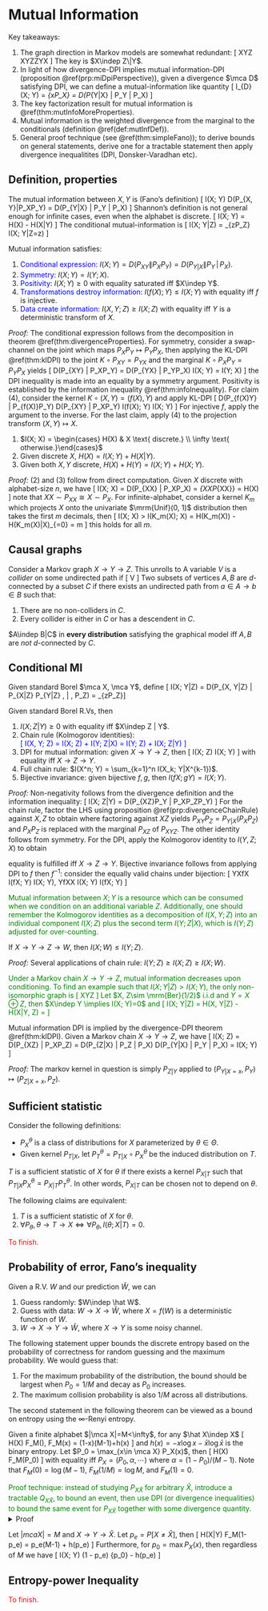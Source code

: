 # Mutual Information

Key takeaways: 

1. The graph direction in Markov models are somewhat redundant: 
\[ 
    X\to Y\to Z \iff X\leftarrow Y\to Z\iff Z\to Y\to X
\] 
The key is $X\indep Z\|Y$. 
2. In light of how divergence-DPI implies mutual information-DPI 
    (proposition \@ref(prp:miDpiPerspective)), given a divergence $\mca D$
    satisfying DPI, we can define a mutual-information like quantity 
    \[ 
        I_{\mca D}(X; Y) 
        = \Exp_{x\sim P_X} \left[\mca D(P_{Y|X=x} \| P_Y)\right] 
        = D(P_{Y|X} \| P_Y | P_X)
    \] 
3. The key factorization result for mutual 
    information is \@ref(thm:mutInfoMoreProperties). 
4. Mutual information is the weighted divergence from the marginal 
    to the conditionals (definition \@ref(def:mutInfDef)). 
5. General proof technique (see \@ref(thm:simpleFano)); 
    to derive bounds on general statements, derive one for 
    a tractable statement then apply divergence inequalitites 
    (DPI, Donsker-Varadhan etc). 


## Definition, properties {-}
:::{.definition #mutInfDef name="Mutual information"}
The mutual information between $X, Y$ is (Fano's definition)
\[ 
    I(X; Y) \equiv D(P_{X, Y}\|P_XP_Y) = D(P_{Y|X} \| P_Y | P_X)
\] 
Shannon's definition is not general enough for infinite cases, 
even when the alphabet is discrete. 
\[ 
    I(X; Y) = H(X) - H(X|Y)
\] 
The conditional mutual-information is 
\[ 
    I(X; Y|Z) = \Exp_{z\in P_Z} I(X; Y|Z=z)
\] 
:::

:::{.theorem #mutualInfoProperties name="properties of mutual information"}
Mutual information satisfies: 

1. <span style="color:blue">Conditional expression:</span>
    $I(X; Y) = D(P_{XY}\|P_XP_Y) = D(P_{Y|X} \| P_Y\,|\, P_X)$. 
2. <span style="color:blue">Symmetry:</span> $I(X; Y) = I(Y; X)$. 
3. <span style="color:blue">Positivity:</span> $I(X; Y)\geq 0$ with equality 
    saturated iff $X\indep Y$. 
4. <span style="color:blue">Transformations destroy information:</span>
    $I(f(X); Y) \leq I(X; Y)$ with equality iff $f$ is injective. 
5. <span style="color:blue">Data create information:</span> 
    $I(X, Y; Z) \geq I(X; Z)$ with equality iff $Y$ is a deterministic 
    transform of $X$. 
:::
_Proof:_ The conditional expression follows from the decomposition in 
theorem \@ref(thm:divergenceProperties). For symmetry, consider 
a swap-channel on the joint which maps $P_XP_Y\mapsto P_YP_X$, then 
applying the KL-DPI \@ref(thm:klDPI) to the joint $K\circ P_{XY} = P_{YX}$ 
and the marginal $K\circ P_XP_Y = P_YP_X$ yields 
\[ 
    D(P_{XY} \| P_XP_Y) = D(P_{YX} \| P_YP_X) \iff I(X; Y) = I(Y; X)
\] 
the DPI inequality is made into an equality by a symmetry argument. 
Positivity is established by the information inequality \@ref(thm:infoInequality). 
For claim (4), consider the kernel $K\circ (X, Y) = (f(X), Y)$ and apply KL-DPI 
\[ 
    D(P_{f(X)Y} \| P_{f(X)}P_Y) \leq D(P_{XY} \| P_XP_Y) 
    \iff I(f(X); Y) \leq I(X; Y)
\] 
For injective $f$, apply the argument to the inverse. For the last claim, 
apply (4) to the projection transform $(X, Y)\mapsto X$. 


:::{.proposition name="Mutual information and entropy"}

1. $I(X; X) = \begin{cases} H(X) & X \text{ discrete.} \\ 
    \infty \text{ otherwise.}\end{cases}$ 
2. Given discrete $X$, $H(X) = I(X; Y) + H(X|Y)$. 
3. Given both $X, Y$ discrete, $H(X)+H(Y) = I(X; Y) + H(X; Y)$. 
:::
_Proof:_ (2) and (3) follow from direct computation. 
Given $X$ discrete with alphabet-size $n$, we have 
\[ 
    I(X; X) = D(P_{XX} \| P_XP_X) 
    = \Exp_{XX\sim P_{XX}} \log \df{P_X(X)}{P_X(X)^2} = H(X)
\] 
note that $XX\sim P_{XX}\cong X\sim P_X$. For infinite-alphabet, 
consider a kernel $K_m$ which projects $X$ onto the univariate $\mrm{Unif}(0, 1)$ 
distribution then takes the first $m$ decimals, then 
\[ 
    I(X; X) > I(K_m(X); X) = H(K_m(X)) - H(K_m(X)|X)_{=0} = m\log 2
\] 
this holds for all $m$. 

## Causal graphs {-}


Consider a Markov graph $X\to Y\to Z$. This unrolls to 
\begin{align} 
    X\to Y\to Z
    &\iff P_{X, Y, Z} = P_{Z|Y}P_{Y|X}P_X \\ 
    &\iff P_{X, Z}|Y = P_{X|Y} P_{Z|Y} \iff X\indep Z | Y \\ 
    &\iff P_{X, Y, Z} = P_{X, Z|Y} P_Y = P_{X|Y} P_{Z|Y} P_Y \\ 
    &\iff X\leftarrow Y \rightarrow Z \\ 
    &\iff Z\rightarrow Y\rightarrow X 
\end{align}
A variable $V$ is a _collider_ on some undirected path if 
\[ 
    \cdots \to V \leftarrow \cdots 
\] 
Two subsets of vertices $A, B$ are $d$-connected by 
a subset $C$ if there exists an undirected path 
from $a\in A\to b\in B$ such that: 

1. There are no non-colliders in $C$. 
2. Every collider is either in $C$ or has a descendent in $C$. 

$A\indep B|C$ in **every distribution** satisfying 
the graphical model iff $A, B$ are _not_ $d$-connected by $C$. 

## Conditional MI {-}

:::{.definition name="conditional mutual information"}
Given standard Borel $\mca X, \mca Y$, define 
\[ 
    I(X; Y|Z) = D(P_{X, Y|Z} \| P_{X|Z} P_{Y|Z} \, | \, P_Z) 
    = \Exp_{z\sim P_Z}\left[I(X; Y|Z=z)\right]
\] 
:::

:::{.theorem #mutInfoMoreProperties name="more properties of mutual information"}
Given standard Borel R.Vs, then 

1. $I(X; Z|Y)\geq 0$ with equality iff $X\indep Z | Y$. 
2. Chain rule (Kolmogorov identities): 
    <div style="color:blue">  
    \[ 
        I(X, Y; Z) = I(X; Z) + I(Y; Z|X) = I(Y; Z) + I(X; Z|Y)
    \] 
    </div>
3.  DPI for mutual information: given $X\to Y\to Z$, then 
    \[ 
        I(X; Z) \leq I(X; Y)
    \] 
    with equality iff $X\to Z\to Y$. 
4. Full chain rule: $I(X^n; Y) = \sum_{k=1}^n I(X_k; Y|X^{k-1})$. 
5. Bijective invariance: given bijective $f, g$, then $I(fX; gY) = I(X; Y)$. 
:::
_Proof:_ 
Non-negativity follows from the divergence definition 
and the information inequality: 
\[ 
    I(X; Z|Y) 
    = D(P_{XZ}P_Y \| P_XP_ZP_Y) \geq 0 
\] 
For the chain rule, factor the LHS using proposition \@ref(prp:divergenceChainRule)
against $X, Z$ to obtain 
\begin{align}
    I(X, Y; Z) 
    &= D(P_{XYZ} \| P_{XY}P_Z) 
    = D(P_{XZ} \| P_XP_Z) + 
    D(P_{XYZ} \| P_{Y|X} P_{XZ}) \\ 
    &= I(X; Z) + D(P_{XY|Z} P_Z \| P_{Y|X} P_{Z|X} P_X)
    = I(X; Z) + I(X; Y |Z)
\end{align}
where factoring against $XZ$ yields 
$P_{XY}P_Z = P_{Y|X}(P_XP_Z)$ and $P_XP_Z$ is replaced with the marginal 
$P_{XZ}$ of $P_{XYZ}$. The other identity follows from symmetry. 
For the DPI, apply the Kolmogorov identity to $I(Y, Z;X)$ to obtain 
\begin{aligned}
    I(Y, Z ; X)
    &= I(Y; X) + I(Z; X | Y)_{=0} \\ 
    &= I(Z; X) + I(Y; X | Z) 
\end{aligned}
equality is fulfilled iff $X\to Z\to Y$. 
Bijective invariance follows from applying DPI to $f$ then $f^{-1}$: 
consider the equally valid chains under bijection: 
\[ 
    Y\to X\to fX \implies I(fX; Y) \leq I(X; Y), \quad 
    Y\to fX\to X \implies I(X; Y) \leq I(fX; Y)
\] 


<div style="color:green">
:::{.remark name="mutual information chain rule"}
Mutual information between $X; Y$ is a resource which can be consumed 
when we condition on an additional variable $Z$. 
Additionally, one should remember the Kolmogorov identities as a decomposition 
of $I(X, Y; Z)$ into an individual component $I(X; Z)$ plus 
the second term $I(Y; Z|X)$, which is $I(Y; Z)$ adjusted for over-counting. 
:::
</div>

:::{.corollary}
If $X\to Y\to Z\to W$, then $I(X; W) \leq I(Y; Z)$. 
:::
_Proof:_ Several applications of chain rule: 
$I(Y; Z) \geq I(X; Z) \geq I(X; W)$. 

<div style="color:green">
:::{.remark name="incomparable mutual information under conditioning"}
Under a Markov chain $X\to Y\to Z$, mutual information decreases 
upon conditioning. To find an example such that $I(X; Y|Z) > I(X; Y)$, 
the only non-isomorphic graph is 
\[ 
    X\to Y\leftarrow Z 
\] 
Let $X, Z\sim \mrm{Ber}(1/2)$ i.i.d and $Y=X\oplus Z$, then 
$X\indep Y \implies I(X; Y)=0$ and 
\[ 
    I(X; Y|Z) = H(X, Y|Z) - H(X|Y, Z) = \log 2
\] 
:::
</div>

:::{.proposition #miDpiPerspective name="alternate proof of mutual information DPI"}
Mutual information DPI is implied by the divergence-DPI 
theorem \@ref(thm:klDPI). Given a Markov chain $X\to Y\to Z$, we have 
\[ 
    I(X; Z) = D(P_{XZ} \| P_XP_Z) 
    = D(P_{Z|X} \| P_Z | P_X) \leq D(P_{Y|X} \| P_Y | P_X)
    = I(X; Y)
\] 
:::
_Proof:_ The markov kernel in question is simply $P_{Z|Y}$ applied to 
$(P_{Y|X=x}, P_Y) \mapsto (P_{Z|X=x}, P_Z)$. 


## Sufficient statistic {-}
Consider the following definitions: 

- $P^\theta_X$ is a class of distributions for $X$ parameterized by $\theta\in \Theta$. 
- Given kernel $P_{T|X}$, let $P_T^\theta = P_{T|X} \circ P^\theta_X$ be the induced 
    distribution on $T$. 

:::{.definition name="sufficient statistic"}
$T$ is a sufficient statistic of $X$ for $\theta$ if there exists a 
kernel $P_{X|T}$ such that $P_{T|X} P_X^\theta = P_{X|T} P^\theta_T$. 
In other words, $P_{X|T}$ can be chosen not to depend on $\theta$. 
:::

:::{.theorem name="characterization of sufficiency"}
The following claims are equivalent: 

1. $T$ is a sufficient statistic of $X$ for $\theta$. 
2. $\forall P_\theta, \theta \to T\to X 
\iff \forall P_\theta, I(\theta; X|T) = 0$. 
:::
<span style="color:red">
To finish. 
</span>


## Probability of error, Fano's inequality {-}
Given a R.V. $W$ and our prediction $\hat W$, we can 

1. Guess randomly: $W\indep \hat W$. 
2. Guess with data: $W\to X\to \hat W$, 
    where $X=f(W)$ is a deterministic function of $W$. 
3. $W\to X\to Y\to \hat W$, where $X\to Y$ is some noisy channel. 

The following statement upper bounds the discrete entropy 
based on the probability of correctness for random guessing 
and the maximum probability. We would guess that: 

1. For the maximum probability of the distribution, the bound 
    should be largest when $P_0 = 1/M$ and decay as $P_0$ increases. 
2. The maximum collision probability is also $1/M$ across all distributions. 

The second statement in the following theorem can be viewed 
as a bound on entropy using the $\infty$-Renyi entropy. 

:::{.theorem #simpleFano name="entropy bound using independent guess"}
Given a finite alphabet $|\mca X|=M<\infty$, for any $\hat X\indep X$ 
\[ 
    H(X) \leq F_M(\Pr[X=\hat X]), \quad F_M(x) = (1-x)\log(M-1)+h(x)
\] 
and $h(x)=-x\log x - \bar x \log \bar x$ is the binary entropy. 
Let $P_0 = \max_{x\in \mca X} P_X(x)$, then 
\[ 
    H(X) \leq F_M(P_0) 
\] 
with equality iff $P_X=(P_0, \alpha, \cdots)$ where $\alpha=(1-P_0)/(M-1)$. 
Note that $F_M(0)=\log(M-1)$, $F_M(1/M)=\log M$, and $F_M(1)=0$. 
:::

<span style="color:green">
Proof technique: instead of studying $P_{X\hat X}$ for 
arbitrary $\hat X$, introduce a tractable $Q_{X\hat X}$, 
to bound an event, then use DPI (or divergence inequalities) 
to bound the same event for $P_{X\hat X}$ together with some 
divergence quantity.  
</span>
<details>
<summary>Proof</summary>
For the first inequality, 
consider $Q_{X\hat X} = U_XP_{\hat X}$ with $U_X$ uniform, then 
$Q[X=\hat X]=1/M$; let $P[X=\hat X]=p$, the applying divergence 
DPI to $(X, \hat X)\mapsto 1[X=\hat X]$ yields 
\begin{align}
    D(P_{X\hat X} \| Q_{X\hat X}) 
    &= \Exp_{X, \hat X\sim P} \log M \df{P(x)^2}{P(x)}
    = \log M - H(P_X) \\ 
    &\geq d(p\|1/M) = p \log pM + \bar p \log \df{M \bar p}{M-1} \\ 
    &= -h(p) + p\log M + (1-p) \log M - \bar p\log(M-1) \\ 
    &= -h(p) + \log M + \bar p \log(M-1) \\ 
    H(P_X)&\leq h(p) + \bar p \log(M-1)
\end{align}
To prove the second claim, choose $\hat X$ to be the mode of $X$. 
</details>

:::{.theorem name="Fano's inequality"}
Let $|mca X|=M$ and $X\to Y\to \hat X$. 
Let $p_e = P[X\neq \hat X]$, then 
\[ 
    H(X|Y) \leq F_M(1-p_e) = p_e\log(M-1) + h(p_e)
\] 
Furthermore, for $p_0 = \max P_X(x)$, then regardless of $M$ we have 
\[ 
    I(X; Y) \geq (1 - p_e) \log \df 1 {p_0} - h(p_e)
\] 
:::


## Entropy-power Inequality {-}

<span style="color:red">
To finish. 
</span>
